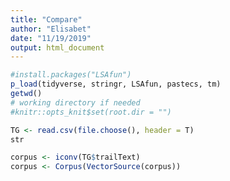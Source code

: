 ```yaml
---
title: "Compare"
author: "Elisabet"
date: "11/19/2019"
output: html_document
---
```


```r
#install.packages("LSAfun")
p_load(tidyverse, stringr, LSAfun, pastecs, tm)
getwd()
# working directory if needed
#knitr::opts_knit$set(root.dir = "")
```

```r
TG <- read.csv(file.choose(), header = T)
str

corpus <- iconv(TG$trailText)
corpus <- Corpus(VectorSource(corpus))

```

